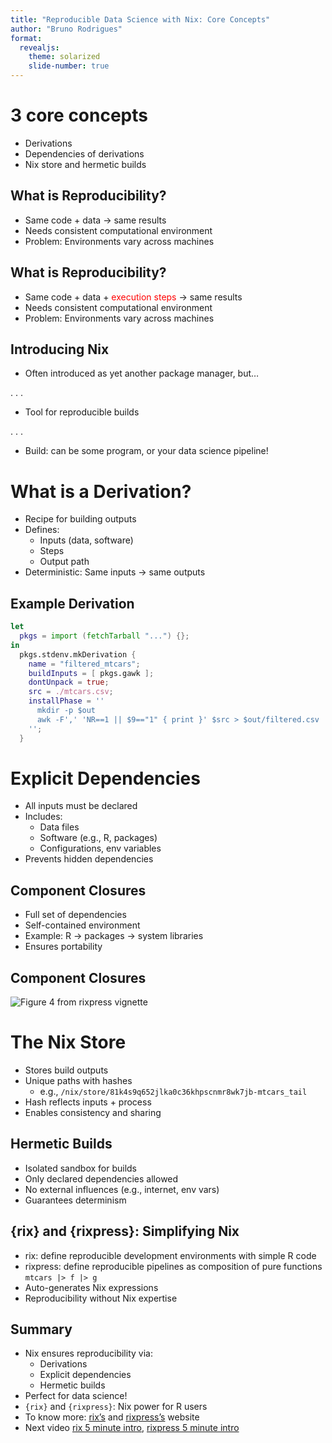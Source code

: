 ```yaml
---
title: "Reproducible Data Science with Nix: Core Concepts"
author: "Bruno Rodrigues"
format:
  revealjs:
    theme: solarized
    slide-number: true
---
```


# 3 core concepts

- Derivations
- Dependencies of derivations
- Nix store and hermetic builds

## What is Reproducibility?

- Same code + data → same results
- Needs consistent computational environment
- Problem: Environments vary across machines

## What is Reproducibility?

- Same code + data + <span style="color:red">execution steps</span> → same results
- Needs consistent computational environment
- Problem: Environments vary across machines

## Introducing Nix

- Often introduced as yet another package manager, but...

. . .

- Tool for reproducible builds

. . .

- Build: can be some program, or your data science pipeline!

# What is a Derivation?

- Recipe for building outputs
- Defines:
  - Inputs (data, software)
  - Steps
  - Output path
- Deterministic: Same inputs → same outputs

## Example Derivation

```nix
let
  pkgs = import (fetchTarball "...") {};
in
  pkgs.stdenv.mkDerivation {
    name = "filtered_mtcars";
    buildInputs = [ pkgs.gawk ];
    dontUnpack = true;
    src = ./mtcars.csv;
    installPhase = ''
      mkdir -p $out
      awk -F',' 'NR==1 || $9=="1" { print }' $src > $out/filtered.csv
    '';
  }
```

# Explicit Dependencies

- All inputs must be declared
- Includes:
  - Data files
  - Software (e.g., R, packages)
  - Configurations, env variables
- Prevents hidden dependencies

## Component Closures

- Full set of dependencies
- Self-contained environment
- Example: R → packages → system libraries
- Ensures portability

## Component Closures

<img src="https://raw.githubusercontent.com/ropensci/rixpress/refs/heads/main/vignettes/figure_4.png" alt="Figure 4 from rixpress vignette">

# The Nix Store

- Stores build outputs
- Unique paths with hashes
  - e.g., `/nix/store/81k4s9q652jlka0c36khpscnmr8wk7jb-mtcars_tail`
- Hash reflects inputs + process
- Enables consistency and sharing

## Hermetic Builds

- Isolated sandbox for builds
- Only declared dependencies allowed
- No external influences (e.g., internet, env vars)
- Guarantees determinism

## {rix} and {rixpress}: Simplifying Nix

- rix: define reproducible development environments with simple R code
- rixpress: define reproducible pipelines as composition of pure functions
  `mtcars |> f |> g`
- Auto-generates Nix expressions
- Reproducibility without Nix expertise

## Summary

- Nix ensures reproducibility via:
  - Derivations
  - Explicit dependencies
  - Hermetic builds
- Perfect for data science!
- `{rix}` and `{rixpress}`: Nix power for R users
- To know more: [rix's](https://docs.ropensci.org/rix/) and [rixpress's](https://docs.ropensci.org/rixpress/) website
- Next video [rix 5 minute intro](), [rixpress 5 minute intro]()
